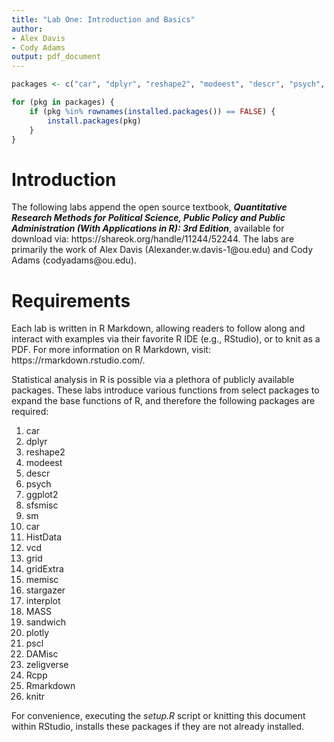 ```yaml
---
title: "Lab One: Introduction and Basics"
author:
- Alex Davis
- Cody Adams
output: pdf_document
---
```


```r

packages <- c("car", "dplyr", "reshape2", "modeest", "descr", "psych", "ggplot2", "sfsmisc", "sm", "car", "HistData", "vcd", "grid", "gridExtra", "memisc", "stargazer", "interplot", "MASS", "sandwich", "plotly", "pscl", "DAMisc", "zeligverse", "Rcpp", "rmarkdown", "knitr")

for (pkg in packages) {
	if (pkg %in% rownames(installed.packages()) == FALSE) {
		install.packages(pkg)
	}
}

```

# Introduction

The following labs append the open source textbook, ___Quantitative Research Methods for Political Science, Public Policy and Public Administration (With Applications in R): 3rd Edition___, available for download via: https://shareok.org/handle/11244/52244. The labs are primarily the work of Alex Davis (Alexander.w.davis-1@ou.edu) and Cody Adams (codyadams@ou.edu).

# Requirements

Each lab is written in R Markdown, allowing readers to follow along and interact with examples via their favorite R IDE (e.g., RStudio), or to knit as a PDF. For more information on R Markdown, visit: https://rmarkdown.rstudio.com/.

Statistical analysis in R is possible via a plethora of publicly available packages. These labs introduce various functions from select packages to expand the base functions of R, and therefore the following packages are required:

1. car
2. dplyr
3. reshape2
4. modeest
5. descr
6. psych
7. ggplot2
8. sfsmisc
9. sm
10. car
11. HistData
12. vcd
13. grid
14. gridExtra
15. memisc
16. stargazer
17. interplot
18. MASS
19. sandwich
20. plotly
21. pscl
22. DAMisc
23. zeligverse
24. Rcpp
25. Rmarkdown
26. knitr

For convenience, executing the _setup.R_ script or knitting this document within RStudio, installs these packages if they are not already installed.